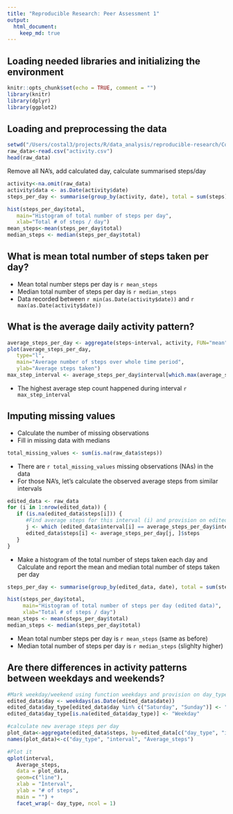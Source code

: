 ```yaml
---
title: "Reproducible Research: Peer Assessment 1"
output: 
  html_document:
    keep_md: true
---
```

## Loading needed libraries and initializing the environment

```r
knitr::opts_chunk$set(echo = TRUE, comment = "")
library(knitr)
library(dplyr)
library(ggplot2)
```


## Loading and preprocessing the data

```r
setwd("/Users/costal3/projects/R/data_analysis/reproducible-research/Course_project_1")
raw_data<-read.csv("activity.csv")
head(raw_data)
```
Remove all NA's, add calculated day, calculate summarised steps/day

```r
activity<-na.omit(raw_data)
activity$data <- as.Date(activity$date)
steps_per_day <- summarise(group_by(activity, date), total = sum(steps))

hist(steps_per_day$total,
   main="Histogram of total number of steps per day",
   xlab="Total # of steps / day")
mean_steps<-mean(steps_per_day$total)
median_steps <- median(steps_per_day$total)
```


## What is mean total number of steps taken per day?

- Mean total number steps per day is `r mean_steps`  
- Median total number of steps per day is `r median_steps`  
- Data recorded between `r min(as.Date(activity$date))` and `r max(as.Date(activity$date))`  

## What is the average daily activity pattern?

``` r
average_steps_per_day <- aggregate(steps~interval, activity, FUN="mean")
plot(average_steps_per_day,
   type="l",
   main="Average number of steps over whole time period",
   ylab="Average steps taken")
max_step_interval <- average_steps_per_day$interval[which.max(average_steps_per_day$steps)]
```

- The highest average step count happened during interval `r max_step_interval`

## Imputing missing values
- Calculate the number of missing observations
- Fill in missing data with medians
```r
total_missing_values <- sum(is.na(raw_data$steps))
```
- There are `r total_missing_values` missing observations (NAs) in the data
- For those NA's, let's calculate the observed average steps from similar intervals
``` r
edited_data <- raw_data
for (i in 1:nrow(edited_data)) {
   if (is.na(edited_data$steps[i])) {
      #Find average steps for this interval (i) and provision on edited_data$steps
      j <- which (edited_data$interval[i] == average_steps_per_day$interval)
      edited_data$steps[i] <- average_steps_per_day[j, ]$steps
   }
}
```
- Make a histogram of the total number of steps taken each day and Calculate and report the mean and median total number of steps taken per day
```r
steps_per_day <- summarise(group_by(edited_data, date), total = sum(steps))

hist(steps_per_day$total,
     main="Histogram of total number of steps per day (edited data)",
     xlab="Total # of steps / day")
mean_steps <- mean(steps_per_day$total)
median_steps <- median(steps_per_day$total)
```
- Mean total number steps per day is `r mean_steps` (same as before)  
- Median total number of steps per day is `r median_steps` (slighlty higher)  

## Are there differences in activity patterns between weekdays and weekends?
```r
#Mark weekday/weekend using function weekdays and provision on day_type
edited_data$day <- weekdays(as.Date(edited_data$date))
edited_data$day_type[edited_data$day %in% c("Saturday", "Sunday")] <- "Weekend"
edited_data$day_type[is.na(edited_data$day_type)] <- "Weekday"

#calculate new average steps per day
plot_data<-aggregate(edited_data$steps, by=edited_data[c("day_type", "interval")], FUN="mean")
names(plot_data)<-c("day_type", "interval", "Average_steps")

#Plot it
qplot(interval, 
   Average_steps, 
   data = plot_data, 
   geom=c("line"),
   xlab = "Interval", 
   ylab = "# of steps", 
   main = "") +
   facet_wrap(~ day_type, ncol = 1)
```

